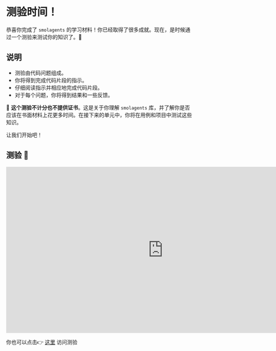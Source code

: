 # 测验时间！

恭喜你完成了 `smolagents` 的学习材料！你已经取得了很多成就。现在，是时候通过一个测验来测试你的知识了。🧠

## 说明

- 测验由代码问题组成。
- 你将得到完成代码片段的指示。
- 仔细阅读指示并相应地完成代码片段。
- 对于每个问题，你将得到结果和一些反馈。

🧘 **这个测验不计分也不提供证书**。这是关于你理解 `smolagents` 库，并了解你是否应该在书面材料上花更多时间。在接下来的单元中，你将在用例和项目中测试这些知识。

让我们开始吧！

## 测验 🚀

<iframe
    src="https://agents-course-unit2-smolagents-quiz.hf.space"
    frameborder="0"
    width="850"
    height="450"
></iframe>

你也可以点击👉 [这里](https://huggingface.co/spaces/agents-course/unit2_smolagents_quiz) 访问测验
